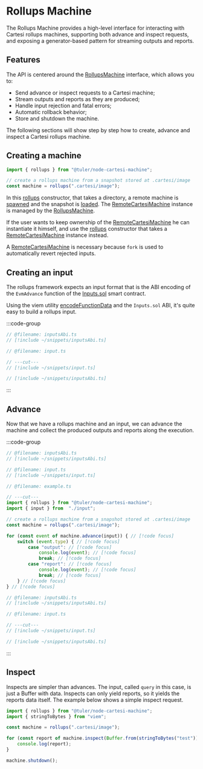 # Rollups Machine

The Rollups Machine provides a high-level interface for interacting with Cartesi rollups machines, supporting both advance and inspect requests, and exposing a generator-based pattern for streaming outputs and reports.

## Features

The API is centered around the [RollupsMachine](./api/rollups-machine) interface, which allows you to:

- Send advance or inspect requests to a Cartesi machine;
- Stream outputs and reports as they are produced;
- Handle input rejection and fatal errors;
- Automatic rollback behavior;
- Store and shutdown the machine.

The following sections will show step by step how to create, advance and inspect a Cartesi rollups machine.

## Creating a machine

```ts twoslash [example.ts]
import { rollups } from "@tuler/node-cartesi-machine";

// create a rollups machine from a snapshot stored at .cartesi/image
const machine = rollups(".cartesi/image");
```

In this [rollups](/api/rollups) constructor, that takes a directory, a remote machine is [spawned](/api/spawn) and the snapshot is [loaded](/api/load).
The [RemoteCartesiMachine](/api/remote-cartesi-machine) instance is managed by the [RollupsMachine](/api/rollups-machine).

If the user wants to keep ownership of the [RemoteCartesiMachine](/api/remote-cartesi-machine) he can instantiate it himself, and use the [rollups](/api/rollups) constructor that takes a [RemoteCartesiMachine](/api/remote-cartesi-machine) instance instead.

A [RemoteCartesiMachine](/api/remote-cartesi-machine) is necessary because `fork` is used to automatically revert rejected inputs.

## Creating an input

The rollups framework expects an input format that is the ABI encoding of the `EvmAdvance` function of the [Inputs.sol](https://github.com/cartesi/rollups-contracts/blob/v2.0.0/src/common/Inputs.sol) smart contract.

Using the viem utility [encodeFunctionData](https://viem.sh/docs/contract/encodeFunctionData#encodefunctiondata) and the `Inputs.sol` ABI, it's quite easy to build a rollups input.

:::code-group

```ts twoslash [input.ts]
// @filename: inputsAbi.ts
// [!include ~/snippets/inputsAbi.ts]

// @filename: input.ts

// ---cut---
// [!include ~/snippets/input.ts]
```

```ts twoslash [inputsAbi.ts]
// [!include ~/snippets/inputsAbi.ts]
```

:::

## Advance

Now that we have a rollups machine and an input, we can advance the machine and collect the produced outputs and reports along the execution.

:::code-group


```ts twoslash [example.ts]
// @filename: inputsAbi.ts
// [!include ~/snippets/inputsAbi.ts]

// @filename: input.ts
// [!include ~/snippets/input.ts]

// @filename: example.ts

// ---cut---
import { rollups } from "@tuler/node-cartesi-machine";
import { input } from  "./input";

// create a rollups machine from a snapshot stored at .cartesi/image
const machine = rollups(".cartesi/image");

for (const event of machine.advance(input)) { // [!code focus]
    switch (event.type) { // [!code focus]
        case "output": // [!code focus]
            console.log(event); // [!code focus]
            break; // [!code focus]
        case "report": // [!code focus]
            console.log(event); // [!code focus]
            break; // [!code focus]
    } // [!code focus]
} // [!code focus]
```

```ts twoslash [input.ts]
// @filename: inputsAbi.ts
// [!include ~/snippets/inputsAbi.ts]

// @filename: input.ts

// ---cut---
// [!include ~/snippets/input.ts]
```


```ts twoslash [inputsAbi.ts]
// [!include ~/snippets/inputsAbi.ts]
```

:::

## Inspect

Inspects are simpler than advances. The input, called `query` in this case, is just a Buffer with data.
Inspects can only yield reports, so it yields the reports data itself.
The example below shows a simple inspect request.

```ts twoslash [example.ts]
import { rollups } from "@tuler/node-cartesi-machine";
import { stringToBytes } from "viem";

const machine = rollups(".cartesi/image");

for (const report of machine.inspect(Buffer.from(stringToBytes("test")))) {
    console.log(report);
}

machine.shutdown();
```
